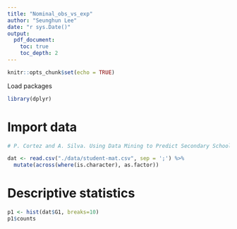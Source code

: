 ```yaml
---
title: "Nominal_obs_vs_exp"
author: "Seunghun Lee"
date: "r sys.Date()"
output: 
  pdf_document:
    toc: true
    toc_depth: 2
---
```


```r
knitr::opts_chunk$set(echo = TRUE)
```

Load packages
```r
library(dplyr)
```

# Import data
```r
# P. Cortez and A. Silva. Using Data Mining to Predict Secondary School Student Performance. In A. Brito and J. Teixeira Eds., Proceedings of 5th FUture BUsiness TEChnology Conference (FUBUTEC 2008) pp. 5-12, Porto, Portugal, April, 2008, EUROSIS, ISBN 978-9077381-39-7.

dat <- read.csv("./data/student-mat.csv", sep = ';') %>%
  mutate(across(where(is.character), as.factor))
```

# Descriptive statistics
```r
p1 <- hist(dat$G1, breaks=10)
p1$counts
```